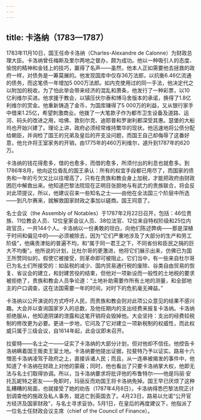 ```yaml
---
---
---
```

title: 卡洛纳（1783—1787）
---




1783年11月10日，国王任命卡洛纳（Charles-Alexandre de Calonne）为财政总理大臣。卡洛纳曾任梅斯及里尔两地之督办，颇为成功。他以一种吸引人的态度、愉悦的精神和金钱上的技巧，赢得了名声——虽然，他本人正如需要他去拯救的政府一样，对债务是一筹莫展的。他发现国库中仅存36万法郎，以抗衡6.46亿流通的债务，而这笔债一年增加5 000万法郎。如内克使用过的同一手法，他决定代之以附加的税收，为了怕此举会带来经济的混乱和萧条，他发行了一种彩票，以10亿利维尔买进。他求援于教会，以镇压伏尔泰和博马舍版本的承诺，换得了1.8亿利维尔的赏金。他重新铸造了金币，为国库赚得了5 000万的利益，又从银行家手中借来1.25亿，希望刺激商业。他拨了一大笔款子作为都市卫生设备及道路、运河、码头的改进之用，哈佛、敦刻尔克、迪耶普和罗谢利都深受其惠。瑟堡的大船坞也开始兴建了。理论上讲，政府必须经常维持繁华的现状。他迅速地将公债分配给朝臣，并询检了国王的兄弟及皇后的开支没问题，而国王自己却侮辱了这番好意，他允许将王室家务的开销，由1775年的460万利维尔，遽升到1787年的620万。

卡洛纳的钱花得愈多，借的也愈多，而借的愈多，所须付出的利息也就愈多。到1786年8月，他向这位昏乱的国王承认：所有的权宜手段都已用尽了，而国家的债务和一年的亏欠又比以往增高了，只有在贵族和教会身上加税，才能把政府由财政困厄中解救出来。他知道巴黎法院现在正明目张胆地与有武力的贵族联合，将会反对此项提议，所以，他建议召来一些知名之士——由他在全法国三个阶层中所选——到凡尔赛来，就解救国家财政之事加以磋商。国王同意了。

名士会议（the Assembly of Notables）于1787年2月22日召开，包括：46位贵族、11位教会人员、12位皇家会议人员、38位法官、12位来自特权阶级和25位内政官员，一共144个人。卡洛纳以一份勇敢的坦白，向他们陈述弊病——那是深植于时间和偏见中的——必须被除去，因为“它们严重地涉及了大部分的生产和劳工阶级”，他痛责津贴的普遍不均，和“属于同一君王之下，不同省份和臣民之捐的巨大不均衡”。他所说的计划，比杜尔哥的更激进，他将它们展示出来，仿佛已为国王所赞同似的，假使它被接受，则革命即可被阻止。它们当中，有一些来自杜尔哥已为名士们所接受的：如盐税的减少、国内贸易通行税的废除、谷类自由贸易的恢复、省议会的建立，和封建苦役的结束，但他对一项新设而一般性的土地税的要求被拒绝了，贵族和教会人员争论道：“土地补助需要作所有土地的测量，和全部地主的户口调查，这在法国需要一年的时间，对时下的危机毫无裨益。”

卡洛纳以公开演说的方式呼吁人民，而贵族和教会则对此项公众意见的结果不感兴趣。大会并以查询国家岁入的总数，及他任期内的支出经费来报复卡洛纳。卡洛纳拒绝服从，他知道阴谋的泄露和这笔开销将会毁掉他。大会坚持：支出的经费较税制的修改更为必要。更进一步地，它问及了它对建立一项新税制的权威性，而此权威只属于三级会议，自1614年起，此会议即未召开。

拉斐特——名士之一——证实了卡洛纳的大部分计划，但对他却不信任。他控告卡洛纳瞒着国王贩卖王室土地。卡洛纳要他提出证据，拉斐特乃予以证实。路易十六憎恶卡洛纳凌驾于政府之上，直接诉诸人民；而且，从一连串被揭发的事件中，他知道了卡洛纳在财政上对他的蒙蔽；同时，他也看出了只要卡洛纳掌大权，他即无法与名士们取得协调。所以，当卡洛纳要求将批评他的布鲁特尔——他是玛丽·安托瓦妮特之密友——免职时，玛丽反而劝国王将卡洛纳免掉。国王早已厌烦了这种乱糟糟的局面，也就接受了她的劝告（1787年4月8日）。卡洛纳得悉巴黎法院正计划调查他的施政及私人事务，就逃亡到英国去了。4月23日，路易以允诺“公开官方经济及国家财政”，与名士寻求妥协。5月1日，在皇后的再度建议下，他指派了一位名士任财政会议主席（chief of the Council of Finance）。